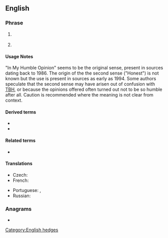 ==English==

===Phrase===
{{en-phrase}}

# {{lb|en|Internet}} {{initialism of|[[in my humble opinion]]|lang=en}}
# {{lb|en|Internet}} {{lb|en|sometimes|proscribed}} {{initialism of|in my [[honest]] [[opinion]]|lang=en}}

====Usage Notes====
"In My Humble Opinion" seems to be the original sense, present in sources dating back to 1986. The origin of the the second sense ("Honest") is not known but the use is present in sources as early as 1994. Some authors speculate that the second sense may have arisen out of confusion with [[TBH]], or because the opinions offered often turned out not to be so humble after all. Caution is recommended where the meaning is not clear from context.

====Derived terms====
* {{l|en|IMNAAHO}}
* {{l|en|IMNSHO}}

====Related terms====
* {{l|en|IMO}}

====Translations====
{{trans-top|in my humble opinion}}
* Czech: {{t|cs|DMSN}}
* French: {{t+|fr|àmha}}
{{trans-mid}}
* Portuguese: {{t+|pt|EMHO|}}, {{t+|pt|NMHO}}
* Russian: {{t|ru|по моему скромному мнению}}
{{trans-bottom}}

===Anagrams===
* {{anagrams|en|a=himo|Miho|OHIM}}

[[Category:English hedges]]